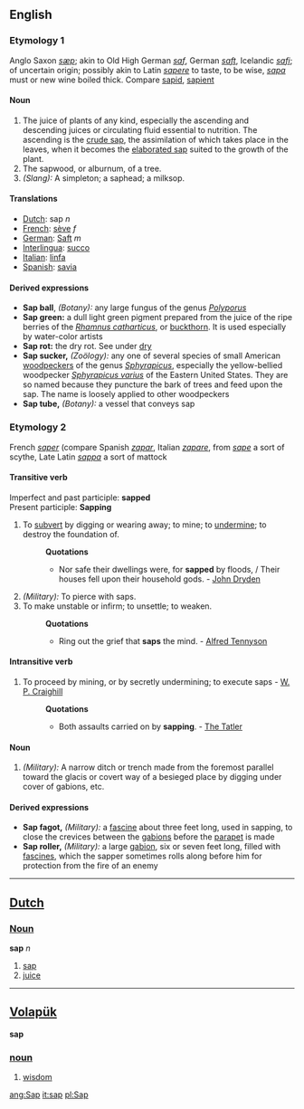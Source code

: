 ==English==
===Etymology 1===
Anglo Saxon ''[[sæp]]''; akin to Old High German ''[[saf]]'', German ''[[saft]]'', Icelandic ''[[safi]]''; of uncertain origin; possibly akin to Latin ''[[sapere]]'' to taste, to be wise, ''[[sapa]]'' must or new wine boiled thick. Compare [[sapid]], [[sapient]]
====Noun====
#The juice of plants of any kind, especially the ascending and descending juices or circulating fluid essential to nutrition.  The ascending is the [[crude sap]], the assimilation of which takes place in the leaves, when it becomes the [[elaborated sap]] suited to the growth of the plant.
#The sapwood, or alburnum, of a tree.
#''(Slang):'' A simpleton; a saphead; a milksop. 
==== Translations ==== 
*[[Dutch]]: sap ''n''
*[[French]]: [[sève]] ''f''
*[[German]]: [[Saft]] ''m''
*[[Interlingua]]: [[succo]] 
*[[Italian]]: [[linfa]] 
*[[Spanish]]: [[savia]] 
====Derived expressions====
*'''Sap ball''', ''(Botany):'' any large fungus of the genus ''[[Polyporus]]''
*'''Sap green:''' a dull light green pigment prepared from the juice of the ripe berries of the ''[[Rhamnus catharticus]]'', or [[buckthorn]]. It is used especially by water-color artists
*'''Sap rot:''' the dry rot. See under [[dry]]
*'''Sap sucker,''' ''(Zoölogy):'' any one of several species of small American [[woodpeckers]] of the genus ''[[Sphyrapicus]]'', especially the yellow-bellied woodpecker ''[[Sphyrapicus varius]]'' of the Eastern United States. They are so named because they puncture the bark of trees and feed upon the sap. The name is loosely applied to other woodpeckers
*'''Sap tube,''' ''(Botany):'' a vessel that conveys sap
===Etymology 2===
French ''[[saper]]'' (compare Spanish ''[[zapar]]'', Italian ''[[zapare]]'', from ''[[sape]]'' a sort of scythe, Late Latin ''[[sappa]]'' a sort of mattock
====Transitive verb====
Imperfect and past participle: '''sapped'''<br>
Present participle: '''Sapping'''
#To [[subvert]] by digging or wearing away; to mine; to [[undermine]]; to destroy the foundation of.
#:'''Quotations'''
#:*Nor safe their dwellings were, for '''sapped''' by floods, / Their houses fell upon their household gods. - [[John Dryden]]
#''(Military):'' To pierce with saps.
#To make unstable or infirm; to unsettle; to weaken.
#:'''Quotations'''
#:*Ring out the grief that '''saps''' the mind. - [[Alfred Tennyson]]
====Intransitive verb====
#To proceed by mining, or by secretly undermining; to execute saps - [[W. P. Craighill]]
#:'''Quotations'''
#:*Both assaults carried on by '''sapping'''. - [[The Tatler]]
====Noun====
#''(Military):'' A narrow ditch or trench made from the foremost parallel toward the glacis or covert way of a besieged place by digging under cover of gabions, etc.
====Derived expressions====
*'''Sap fagot,''' ''(Military):'' a [[fascine]] about three feet long, used in sapping, to close the crevices between the [[gabions]] before the [[parapet]] is made
*'''Sap roller,''' ''(Military):'' a large [[gabion]], six or seven feet long, filled with [[fascine]]s, which the sapper sometimes rolls along before him for protection from the fire of an enemy
----

==[[Dutch]]==
===[[Noun]]===
'''sap''' ''n''

# [[sap]]
# [[juice]]

----
== [[Volapük]] == 
'''sap'''
=== [[noun]] === 
# [[wisdom]]

[[ang:Sap]]
[[it:sap]]
[[pl:Sap]]